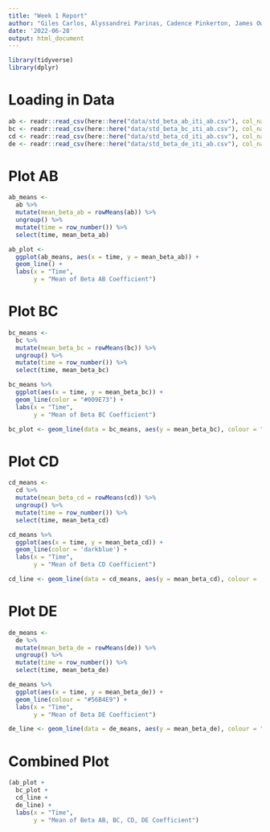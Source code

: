 ```yaml
---
title: "Week 1 Report"
author: "Giles Carlos, Alyssandrei Parinas, Cadence Pinkerton, James Owens, Mia Chiu"
date: '2022-06-28'
output: html_document
---
```


```r
library(tidyverse)
library(dplyr)
```

# Loading in Data

```r
ab <- readr::read_csv(here::here("data/std_beta_ab_iti_ab.csv"), col_names = FALSE)
bc <- readr::read_csv(here::here("data/std_beta_bc_iti_ab.csv"), col_names = FALSE)
cd <- readr::read_csv(here::here("data/std_beta_cd_iti_ab.csv"), col_names = FALSE)
de <- readr::read_csv(here::here("data/std_beta_de_iti_ab.csv"), col_names = FALSE)
```


# Plot AB

```r
ab_means <- 
  ab %>% 
  mutate(mean_beta_ab = rowMeans(ab)) %>% 
  ungroup() %>% 
  mutate(time = row_number()) %>% 
  select(time, mean_beta_ab)

ab_plot <- 
  ggplot(ab_means, aes(x = time, y = mean_beta_ab)) +
  geom_line() + 
  labs(x = "Time",
       y = "Mean of Beta AB Coefficient") 
```

# Plot BC

```r
bc_means <-
  bc %>% 
  mutate(mean_beta_bc = rowMeans(bc)) %>% 
  ungroup() %>% 
  mutate(time = row_number()) %>% 
  select(time, mean_beta_bc)

bc_means %>% 
  ggplot(aes(x = time, y = mean_beta_bc)) +
  geom_line(color = "#009E73") +
  labs(x = "Time",
       y = "Mean of Beta BC Coefficient")

bc_plot <- geom_line(data = bc_means, aes(y = mean_beta_bc), colour = "#009E73")
```



# Plot CD
```r
cd_means <- 
  cd %>% 
  mutate(mean_beta_cd = rowMeans(cd)) %>% 
  ungroup() %>% 
  mutate(time = row_number()) %>% 
  select(time, mean_beta_cd)

cd_means %>% 
  ggplot(aes(x = time, y = mean_beta_cd)) +
  geom_line(color = 'darkblue') + 
  labs(x = "Time",
       y = "Mean of Beta CD Coefficient") 

cd_line <- geom_line(data = cd_means, aes(y = mean_beta_cd), colour = 'darkblue')

```

# Plot DE

```r
de_means <- 
  de %>% 
  mutate(mean_beta_de = rowMeans(de)) %>% 
  ungroup() %>% 
  mutate(time = row_number()) %>% 
  select(time, mean_beta_de)

de_means %>% 
  ggplot(aes(x = time, y = mean_beta_de)) +
  geom_line(colour = "#56B4E9") + 
  labs(x = "Time",
       y = "Mean of Beta DE Coefficient") 

de_line <- geom_line(data = de_means, aes(y = mean_beta_de), colour = "#56B4E9")
```

# Combined Plot

```r
(ab_plot +
  bc_plot +
  cd_line +
  de_line) +
  labs(x = "Time",
       y = "Mean of Beta AB, BC, CD, DE Coefficient")
```

